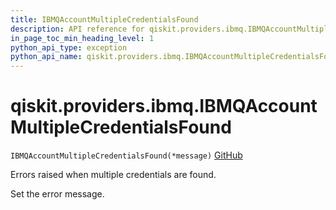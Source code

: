 ```yaml
---
title: IBMQAccountMultipleCredentialsFound
description: API reference for qiskit.providers.ibmq.IBMQAccountMultipleCredentialsFound
in_page_toc_min_heading_level: 1
python_api_type: exception
python_api_name: qiskit.providers.ibmq.IBMQAccountMultipleCredentialsFound
---
```


# qiskit.providers.ibmq.IBMQAccountMultipleCredentialsFound

<span id="qiskit.providers.ibmq.IBMQAccountMultipleCredentialsFound" />

`IBMQAccountMultipleCredentialsFound(*message)` [GitHub](https://github.com/qiskit/qiskit-ibmq-provider/tree/stable/0.17/qiskit/providers/ibmq/exceptions.py "view source code")

Errors raised when multiple credentials are found.

Set the error message.

